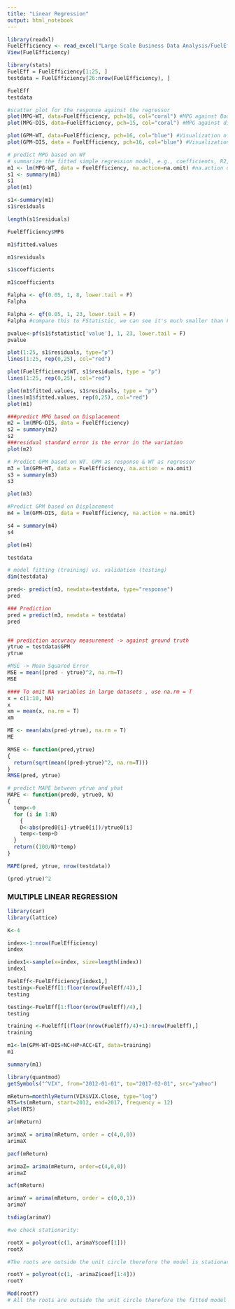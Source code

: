 ---
title: "Linear Regression"
output: html_notebook
---

```{r}
library(readxl)
FuelEfficiency <- read_excel("Large Scale Business Data Analysis/FuelEfficiency.xlsx")
View(FuelEfficiency)
``` 
```{r}
library(stats)
FuelEff = FuelEfficiency[1:25, ]
testdata = FuelEfficiency[26:nrow(FuelEfficiency), ]

FuelEff
testdata
```


```{r}
#scatter plot for the response against the regressor
plot(MPG~WT, data=FuelEfficiency, pch=16, col="coral") #MPG against Body Weight
plot(MPG~DIS, data=FuelEfficiency, pch=15, col="coral") #MPG against displacement

plot(GPM~WT, data=FuelEfficiency, pch=16, col="blue") #Visualization of GPM against body weight - has a better model fitness that using MPG & WT
plot(GPM~DIS, data = FuelEfficiency, pch=16, col="blue") #Visualization between GPM and Displacement - has minor linear tendency but not as linear as the GPM~WT plot
```

```{r}
# predict MPG based on WT
# summarize the fitted simple regression model, e.g., coefficients, R2, F-stat, etc.
m1 <- lm(MPG~WT, data = FuelEfficiency, na.action=na.omit) #na.action omits values with NA rows in the data for model fitting 
s1 <- summary(m1)
s1
plot(m1)
```

```{r}
s1<-summary(m1)
s1$residuals
```
```{r}
length(s1$residuals)
```
```{r}
FuelEfficiency$MPG
```
```{r}
m1$fitted.values
```
```{r}
m1$residuals
```
```{r}
s1$coefficients
```
```{r}
m1$coefficients
```

```{r}
Falpha <- qf(0.05, 1, 8, lower.tail = F)
Falpha
```
```{r}
Falpha <- qf(0.05, 1, 23, lower.tail = F)
Falpha #compare this to FStatistic, we can see it's much smaller than FStatistic value and far to the right in the reject H0 region. DECISION:We are rejecting the null hypothesis at alpha=0.05. CONCLUSION: There is sufficient evidence that B1 does not equal 0. The model is statistically significant.  
```
```{r}
pvalue<-pf(s1$fstatistic['value'], 1, 23, lower.tail = F)
pvalue
```
```{r}
plot(1:25, s1$residuals, type="p")
lines(1:25, rep(0,25), col="red")
```


```{r}
plot(FuelEfficiency$WT, s1$residuals, type = "p")
lines(1:25, rep(0,25), col="red")
```
```{r}
plot(m1$fitted.values, s1$residuals, type = "p")
lines(m1$fitted.values, rep(0,25), col="red")
plot(m1)
```


```{r}
###predict MPG based on Displacement 
m2 = lm(MPG~DIS, data = FuelEfficiency) 
s2 = summary(m2)
s2
###residual standard error is the error in the variation 
plot(m2)
```

```{r}
# Predict GPM based on WT. GPM as response & WT as regressor
m3 = lm(GPM~WT, data = FuelEfficiency, na.action = na.omit)
s3 = summary(m3)
s3

plot(m3)
```

```{r}
#Predict GPM based on Displacement
m4 = lm(GPM~DIS, data = FuelEfficiency, na.action = na.omit)

s4 = summary(m4)
s4

plot(m4)
```
```{r}
testdata
```


```{r}
# model fitting (training) vs. validation (testing)
dim(testdata)

pred<- predict(m3, newdata=testdata, type="response")
pred

```


```{r}
### Prediction
pred = predict(m3, newdata = testdata)
pred


## prediction accuracy measurement -> against ground truth 
ytrue = testdata$GPM
ytrue

#MSE -> Mean Squared Error 
MSE = mean((pred - ytrue)^2, na.rm=T)
MSE
```

```{r}
#### To omit NA variables in large datasets , use na.rm = T
x = c(1:10, NA)
x
xm = mean(x, na.rm = T)
xm
```

```{r}
ME <- mean(abs(pred-ytrue), na.rm = T)
ME
```

```{r}
RMSE <- function(pred,ytrue) 
{
  return(sqrt(mean((pred-ytrue)^2, na.rm=T)))
}
RMSE(pred, ytrue)
```

```{r}
# predict MAPE between ytrue and yhat
MAPE <- function(pred0, ytrue0, N)
{
  temp<-0
  for (i in 1:N) 
    {
    D<-abs(pred0[i]-ytrue0[i])/ytrue0[i]
    temp<-temp+D
  }
  return((100/N)*temp)
}

MAPE(pred, ytrue, nrow(testdata))
```
```{r}
(pred-ytrue)^2
```
### MULTIPLE LINEAR REGRESSION

```{r}
library(car)
library(lattice)
```


```{r}
K<-4

index<-1:nrow(FuelEfficiency)
index
```

```{r}
index1<-sample(x=index, size=length(index))
index1
```
```{r}
FuelEff<-FuelEfficiency[index1,]
testing<-FuelEff[1:floor(nrow(FuelEff/4)),]
testing
```
```{r}
testing<-FuelEff[1:floor(nrow(FuelEff)/4),]
testing
```
```{r}
training <-FuelEff[(floor(nrow(FuelEff)/4)+1):nrow(FuelEff),]
training
```
```{r}
m1<-lm(GPM~WT+DIS+NC+HP+ACC+ET, data=training)
m1
```
```{r}
summary(m1)
```

```{r}
library(quantmod)
getSymbols("^VIX", from="2012-01-01", to="2017-02-01", src="yahoo")
```

```{r}
mReturn=monthlyReturn(VIX$VIX.Close, type="log")
RTS=ts(mReturn, start=2012, end=2017, frequency = 12)
plot(RTS)
```
```{r}
ar(mReturn)
```
```{r}
arimaX = arima(mReturn, order = c(4,0,0))
arimaX

```

```{r}
pacf(mReturn)
```
```{r}
arimaZ= arima(mReturn, order=c(4,0,0))
arimaZ
```
```{r}
acf(mReturn)
```
```{r}
arimaY = arima(mReturn, order = c(0,0,1))
arimaY
```
```{r}
tsdiag(arimaY)
```
```{r}
#we check stationarity:

rootX = polyroot(c(1, arimaY$coef[1]))
rootX

#The roots are outside the unit circle therefore the model is stationary
```
```{r}
rootY = polyroot(c(1, -arimaZ$coef[1:4]))
rootY
```
```{r}
Mod(rootY)
# All the roots are outside the unit circle therefore the fitted model is adequate and stationary.
```
